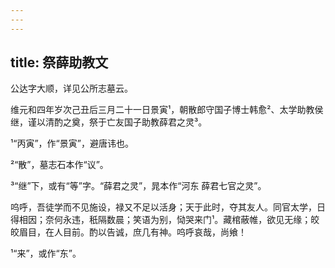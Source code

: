 ```yaml
---
---
---
```

title: 祭薛助教文
---







公达字大顺，详见公所志墓云。

维元和四年岁次己丑后三月二十一日景寅¹，朝散郎守国子博士韩愈²、太学助教侯继，谨以清酌之奠，祭于亡友国子助教薛君之灵³。

¹“丙寅”，作“景寅”，避唐讳也。

²“散”，墓志石本作“议”。

³“继”下，或有“等”字。“薛君之灵”，晁本作“河东 薛君七官之灵”。

呜呼，吾徒学而不见施设，禄又不足以活身；天于此时，夺其友人。同官太学，日得相因；奈何永违，秖隔数晨；笑语为别，恸哭来门¹。藏棺蔽帷，欲见无缘；皎皎眉目，在人目前。酌以告诚，庶几有神。呜呼哀哉，尚飨！

¹“来”，或作“东”。